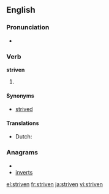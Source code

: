 ==English==

===Pronunciation===
* {{IPA|/'stɻɪvən/}}
*: {{rhymes|ɪvən}}

===Verb===
'''striven'''

# {{past participle of|[[strive]]}}

====Synonyms====
* [[strived]]

====Translations====
* Dutch: {{t-|nl|gestreefd}}

===Anagrams===
* {{alphagram|einrstv}}
* [[inverts#English|inverts]]

[[el:striven]]
[[fr:striven]]
[[ja:striven]]
[[vi:striven]]